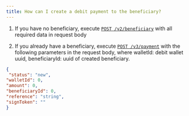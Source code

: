 ```yaml
---
title: How can I create a debit payment to the beneficiary?
---
```


1. If you have no beneficiary, execute 
[`POST /v2/beneficiary`](/api-reference/endpoint/post-v2-beneficiary) with all required data in request body

2. If you already have a beneficiary, execute 
[`POST /v3/payment`](/api-reference/endpoint/post-v3-payment) with the following parameters in the request body, where walletId: debit wallet uuid, beneficiaryId: uuid of created beneficiary.

```json
{
 "status": "new", 
"walletId": 0, 
"amount": 0, 
"beneficiaryId": 0, 
"reference": "string", 
"signToken": ""					
}
```